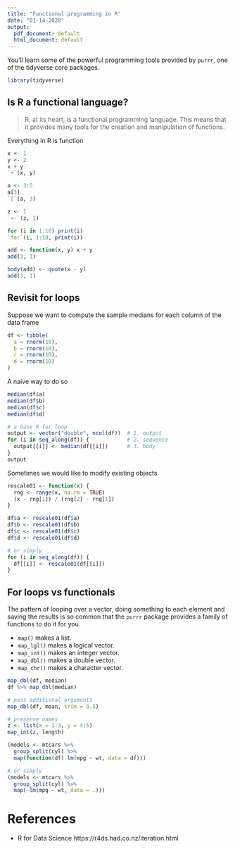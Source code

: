 ```yaml
---
title: "Functional programming in R"
date: "01-14-2020"
output:
  pdf_document: default
  html_document: default
---
```


You'll learn some of the powerful programming tools provided by `purrr`, one of the tidyverse core packages.

```r
library(tidyverse)
```

## Is R a functional language?

> R, at its heart, is a functional programming language. This means that it provides many tools for the creation and manipulation of functions.


Everything in R is function

```r
x <- 1
y <- 2
x + y
`+`(x, y)

a <- 3:5
a[3]
`[`(a, 3)

z <- 1
`<-`(z, 1)

for (i in 1:10) print(i)
`for`(i, 1:10, print(i))
```

```r
add <- function(x, y) x + y
add(3, 1)

body(add) <- quote(x - y)
add(3, 1)
```

## Revisit for loops

Suppose we want to compute the sample medians for each column of the data frame

```r
df <- tibble(
  a = rnorm(10),
  b = rnorm(10),
  c = rnorm(10),
  d = rnorm(10)
)
```

A naive way to do so
```r
median(df$a)
median(df$b)
median(df$c)
median(df$d)
```

```r
# a base R for loop
output <- vector("double", ncol(df))  # 1. output
for (i in seq_along(df)) {            # 2. sequence
  output[[i]] <- median(df[[i]])      # 3. body
}
output
```

Sometimes we would like to modify existing objects

```r
rescale01 <- function(x) {
  rng <- range(x, na.rm = TRUE)
  (x - rng[1]) / (rng[2] - rng[1])
}

df$a <- rescale01(df$a)
df$b <- rescale01(df$b)
df$c <- rescale01(df$c)
df$d <- rescale01(df$d)

# or simply
for (i in seq_along(df)) {
  df[[i]] <- rescale01(df[[i]])
}
```

## For loops vs functionals

The pattern of looping over a vector, doing something to each element and saving the results is so common that the `purrr` package provides a family of functions to do it for you.


- `map()` makes a list.
- `map_lgl()` makes a logical vector.
- `map_int()` makes an integer vector.
- `map_dbl()` makes a double vector.
- `map_chr()` makes a character vector.


```r
map_dbl(df, median)
df %>% map_dbl(median)
```


```r
# pass additional arguments
map_dbl(df, mean, trim = 0.5)
```

```r
# preserve names
z <- list(x = 1:3, y = 4:5)
map_int(z, length)
```


```r
(models <- mtcars %>% 
  group_split(cyl) %>% 
  map(function(df) lm(mpg ~ wt, data = df)))

# or simply
(models <- mtcars %>% 
  group_split(cyl) %>% 
  map(~lm(mpg ~ wt, data = .)))
```

# References

- R for Data Science https://r4ds.had.co.nz/iteration.html
